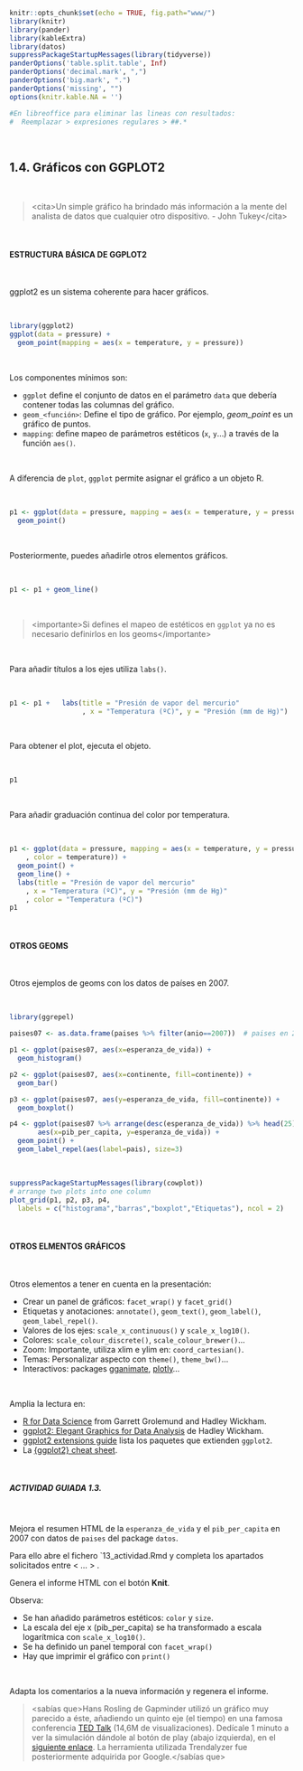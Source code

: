 ```r
knitr::opts_chunk$set(echo = TRUE, fig.path="www/")
library(knitr)
library(pander)
library(kableExtra)
library(datos)
suppressPackageStartupMessages(library(tidyverse))
panderOptions('table.split.table', Inf)
panderOptions('decimal.mark', ",")
panderOptions('big.mark', ".")
panderOptions('missing', "")
options(knitr.kable.NA = '')

#En libreoffice para eliminar las lineas con resultados: 
#  Reemplazar > expresiones regulares > ##.*
```

<br>

## 1.4. Gráficos con GGPLOT2

<br>

> \<cita\>Un simple gráfico ha brindado más información a la mente del analista de datos que cualquier otro dispositivo. - John Tukey\</cita\>

<br>

#### ESTRUCTURA BÁSICA DE GGPLOT2

<br>

ggplot2 es un sistema coherente para hacer gráficos.

<br>

```r
library(ggplot2)
ggplot(data = pressure) +  
  geom_point(mapping = aes(x = temperature, y = pressure))
```

<br>

Los componentes mínimos son:

- `ggplot` define el conjunto de datos en el parámetro `data` que debería contener todas las columnas del gráfico.
- `geom_<función>`: Define el tipo de gráfico. Por ejemplo, *geom_point* es un gráfico de puntos.
- `mapping`: define mapeo de parámetros estéticos (`x`, `y`...) a través de la función `aes()`.

<br>

A diferencia de `plot`, `ggplot` permite asignar el gráfico a un objeto R.

<br>

```r
p1 <- ggplot(data = pressure, mapping = aes(x = temperature, y = pressure)) +
  geom_point()
```

<br>

Posteriormente, puedes añadirle otros elementos gráficos.

<br>

```r
p1 <- p1 + geom_line()
```

<br>

> \<importante\>Si defines el mapeo de estéticos en `ggplot` ya no es necesario definirlos en los geoms\</importante\>

<br>

Para añadir títulos a los ejes utiliza `labs()`.

<br>

```r
p1 <- p1 +   labs(title = "Presión de vapor del mercurio"
                  , x = "Temperatura (ºC)", y = "Presión (mm de Hg)")
```

<br>

Para obtener el plot, ejecuta el objeto.

<br>

```r
p1
```

<br>

Para añadir graduación continua del color por temperatura. 

<br>

```r
p1 <- ggplot(data = pressure, mapping = aes(x = temperature, y = pressure
    , color = temperature)) +
  geom_point() +
  geom_line() +
  labs(title = "Presión de vapor del mercurio"
    , x = "Temperatura (ºC)", y = "Presión (mm de Hg)"
    , color = "Temperatura (ºC)")
p1
```

<br>

#### OTROS GEOMS

<br>

Otros ejemplos de geoms con los datos de países en 2007.

<br>

```r
library(ggrepel)

paises07 <- as.data.frame(paises %>% filter(anio==2007))  # paises en 2007

p1 <- ggplot(paises07, aes(x=esperanza_de_vida)) +
  geom_histogram()

p2 <- ggplot(paises07, aes(x=continente, fill=continente)) +
  geom_bar()

p3 <- ggplot(paises07, aes(y=esperanza_de_vida, fill=continente)) +
  geom_boxplot()

p4 <- ggplot(paises07 %>% arrange(desc(esperanza_de_vida)) %>% head(25),
       aes(x=pib_per_capita, y=esperanza_de_vida)) +
  geom_point() +
  geom_label_repel(aes(label=pais), size=3)
```

<br>

```r
suppressPackageStartupMessages(library(cowplot))
# arrange two plots into one column
plot_grid(p1, p2, p3, p4,
  labels = c("histograma","barras","boxplot","Etiquetas"), ncol = 2)
```

<br>

#### OTROS ELMENTOS GRÁFICOS

<br>

Otros elementos a tener en cuenta en la presentación: 

- Crear un panel de gráficos: `facet_wrap()`  y `facet_grid()` 
-	Etiquetas y anotaciones: `annotate()`, `geom_text()`, `geom_label()`, `geom_label_repel()`.
-	Valores de los ejes: `scale_x_continuous()` y `scale_x_log10()`.
- Colores: `scale_colour_discrete()`, `scale_colour_brewer()`...
-	Zoom: Importante, utiliza xlim e ylim en: `coord_cartesian()`.
-	Temas: Personalizar aspecto con `theme()`, `theme_bw()`...
- Interactivos: packages [gganimate](https://gganimate.com/),  [plotly](https://plotly.com/r/)...

<br>

Amplia la lectura en:

- [R for Data Science](https://r4ds.had.co.nz/) from Garrett Grolemund and Hadley Wickham.
- [ggplot2: Elegant Graphics for Data Analysis](https://ggplot2-book.org/) de Hadley Wickham.
- [ggplot2 extensions guide](https://exts.ggplot2.tidyverse.org/gallery/) lista los paquetes que extienden `ggplot2`.
- La [{ggplot2} cheat sheet](https://www.statsandr.com/blog/files/ggplot2-cheatsheet.pdf).

<br>

##### ACTIVIDAD GUIADA 1.3.

<br>

Mejora el resumen HTML de la `esperanza_de_vida` y el `pib_per_capita` en 2007 con datos de `paises` del package `datos`.

Para ello abre el fichero `13_actividad.Rmd y completa los apartados solicitados entre \< ... \> .

Genera el informe HTML con el botón **Knit**.

Observa:

- Se han añadido parámetros estéticos: `color` y `size`.
- La escala del eje x (pib_per_capita) se ha transformado a escala logarítmica con `scale_x_log10()`.
- Se ha definido un panel temporal con `facet_wrap()` 
- Hay que imprimir el gráfico con `print()`

<br>

Adapta los comentarios a la nueva información y regenera el informe.

> \<sabías que\>Hans Rosling de Gapminder utilizó un gráfico muy parecido a éste, añadiendo un quinto eje (el tiempo) en una famosa conferencia [TED Talk](https://www.ted.com/talks/hans_rosling_the_best_stats_you_ve_ever_seen) (14,6M de visualizaciones). Dedícale 1 minuto a ver la simulación dándole al botón de play (abajo izquierda), en el [siguiente enlace](https://www.gapminder.org/tools/#$chart-type=bubbles). La herramienta utilizada Trendalyzer fue posteriormente adquirida por Google.\</sabías que\>
